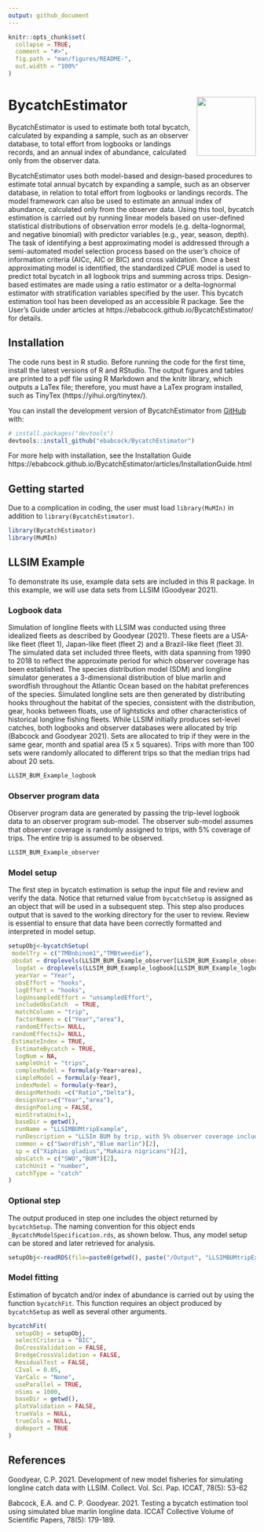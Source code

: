 ```yaml
---
output: github_document
---
```


<!-- README.md is generated from README.Rmd. Please edit that file -->

```r
knitr::opts_chunk$set(
  collapse = TRUE,
  comment = "#>",
  fig.path = "man/figures/README-",
  out.width = "100%"
)
```


# BycatchEstimator <img src="man/figures/imgfile.png" align="right" width="120"/>

<!-- badges: start -->
<!-- badges: end -->

BycatchEstimator is used to estimate both total bycatch, calculated by expanding a sample, such as an observer database, to total effort from logbooks or landings records, and an annual index of abundance, calculated only from the observer data.

BycatchEstimator uses both model-based and design-based procedures to estimate total annual bycatch by expanding a sample, such as an observer database, in relation to total effort from logbooks or landings records. The model framework can also be used to estimate an annual index of abundance, calculated only from the observer data. Using this tool, bycatch estimation is carried out by running linear models based on user-defined statistical distributions of observation error models (e.g. delta-lognormal, and negative binomial) with predictor variables (e.g., year, season, depth). The task of identifying a best approximating model is addressed through a semi-automated model selection process based on the user’s choice of information criteria (AICc, AIC or BIC) and cross validation. Once a best approximating model is identified, the standardized CPUE model is used to predict total bycatch in all logbook trips and summing across trips. Design-based estimates are made using a ratio estimator or a delta-lognormal estimator with stratification variables specified by the user. This bycatch estimation tool has been developed as an accessible R package. See the User’s Guide under articles at https://ebabcock.github.io/BycatchEstimator/ for details. 

## Installation

The code runs best in R studio. Before running the code for the first time, install the latest versions of R and RStudio. The output figures and tables are printed to a pdf file using R Markdown and the knitr library, which outputs a LaTex file; therefore, you must have a LaTex program installed, such as TinyTex (https://yihui.org/tinytex/). 

You can install the development version of BycatchEstimator from [GitHub](https://github.com/) with:

``` r
# install.packages("devtools")
devtools::install_github("ebabcock/BycatchEstimator")
```
For more help with installation, see the Installation Guide https://ebabcock.github.io/BycatchEstimator/articles/InstallationGuide.html

## Getting started

Due to a complication in coding, the user must load `library(MuMIn)` in addition to `library(BycatchEstimator)`.

```r
library(BycatchEstimator)
library(MuMIn)
```

## LLSIM Example

To demonstrate its use, example data sets are included in this R package. In this example, we will use data sets from LLSIM (Goodyear 2021). 

### Logbook data

Simulation of longline fleets with LLSIM was conducted using three idealized fleets as described by Goodyear (2021). These fleets are a USA-like fleet (fleet 1), Japan-like fleet (fleet 2) and a Brazil-like fleet (fleet 3). The simulated data set included three fleets, with data spanning from 1990 to 2018 to reflect the approximate period for which observer coverage has been established. The species distribution model (SDM) and longline simulator generates a 3-dimensional distribution of blue marlin and swordfish throughout the Atlantic Ocean based on the habitat preferences of the species. Simulated longline sets are then generated by distributing hooks throughout the habitat of the species, consistent with the distribution, gear, hooks between floats, use of lightsticks and other characteristics of historical longline fishing fleets. While LLSIM initially produces set-level catches, both logbooks and observer databases were allocated by trip (Babcock and Goodyear 2021). Sets are allocated to trip if they were in the same gear, month and spatial area (5 x 5 squares). Trips with more than 100 sets were randomly allocated to different trips so that the median trips had about 20 sets.

```r
LLSIM_BUM_Example_logbook
```

### Observer program data

Observer program data are generated by passing the trip-level logbook data to an observer program sub-model. The observer sub-model assumes that observer coverage is randomly assigned to trips, with 5% coverage of trips. The entire trip is assumed to be observed. 

```r
LLSIM_BUM_Example_observer
```

### Model setup

The first step in bycatch estimation is setup the input file and review and verify the data. Notice that returned value from `bycatchSetup` is assigned as an object that will be used in a subsequent step. This step also produces output that is saved to the working directory for the user to review. Review is essential to ensure that data have been correctly formatted and interpreted in model setup. 

```r

setupObj<-bycatchSetup(
 modelTry = c("TMBnbinom1","TMBtweedie"),
 obsdat = droplevels(LLSIM_BUM_Example_observer[LLSIM_BUM_Example_observer$Year>2010 &LLSIM_BUM_Example_observer$fleet==2,]),
  logdat = droplevels(LLSIM_BUM_Example_logbook[LLSIM_BUM_Example_logbook$Year>2010 & LLSIM_BUM_Example_logbook$fleet==2,]),
  yearVar = "Year",
  obsEffort = "hooks",
  logEffort = "hooks",
  logUnsampledEffort = "unsampledEffort",
  includeObsCatch  = TRUE,
  matchColumn = "trip",
  factorNames = c("Year","area"),
  randomEffects= NULL,
 randomEffects2= NULL,
 EstimateIndex = TRUE,
  EstimateBycatch = TRUE,
  logNum = NA,
  sampleUnit = "trips",
  complexModel = formula(y~Year+area),
  simpleModel = formula(y~Year),
  indexModel = formula(y~Year),
  designMethods =c("Ratio","Delta"),
  designVars=c("Year","area"),
  designPooling = FALSE,
  minStrataUnit=1,
  baseDir = getwd(),
  runName = "LLSIMBUMtripExample",
  runDescription = "LLSIm BUM by trip, with 5% observer coverage including observed catch in totals",
  common = c("Swordfish","Blue marlin")[2],
  sp = c("Xiphias gladius","Makaira nigricans")[2],
  obsCatch = c("SWO","BUM")[2],
  catchUnit = "number",
  catchType = "catch"
)
```

### Optional step

The output produced in step one includes the object returned by `bycatchSetup`. The naming convention for this object ends `_BycatchModelSpecification.rds`, as shown below. Thus, any model setup can be stored and later retrieved for analysis. 

```r
setupObj<-readRDS(file=paste0(getwd(), paste("/Output", "LLSIMBUMtripExample"),"/", Sys.Date(),"_BycatchModelSpecification.rds"))
```

### Model fitting

Estimation of bycatch and/or index of abundance is carried out by using the function `bycatchFit`. This function requires an object produced by `bycatchSetup` as well as several other arguments.


```r
bycatchFit(
  setupObj = setupObj,
  selectCriteria = "BIC",
  DoCrossValidation = FALSE,
  DredgeCrossValidation = FALSE,
  ResidualTest = FALSE,
  CIval = 0.05,
  VarCalc = "None",
  useParallel = TRUE,
  nSims = 1000,
  baseDir = getwd(),
  plotValidation = FALSE,
  trueVals = NULL,
  trueCols = NULL,
  doReport = TRUE
)
```

## References

Goodyear, C.P. 2021. Development of new model fisheries for simulating longline catch data with LLSIM. Collect. Vol. Sci. Pap. ICCAT, 78(5): 53-62

Babcock, E.A. and C. P. Goodyear. 2021. Testing a bycatch estimation tool using simulated blue marlin longline data. ICCAT Collective Volume of Scientific Papers, 78(5): 179-189.

